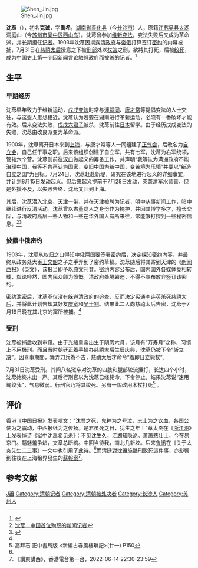 [[File:Shen_Jin.jpg|thumb]]

'''沈荩'''（{{bd|1872年||1903年|7月31日|catIdx=S沈}}），初名'''克诚'''，字'''禹希'''，[[湖南省|湖南省]][[善化县|善化县]]（今[[长沙市|长沙市]]）人，原籍[[江苏|江苏]][[吴县|吴县]][[太湖|太湖]]洞庭山（今[[苏州市|苏州市]][[吴中区|吴中区]][[西山岛|西山岛]]）。沈荩曾参加[[维新变法|维新变法]]，变法失败后又成为革命派，并长期担任[[记者|记者]]。1903年沈荩因揭露[[清政府|清政府]]与[[帝俄|帝俄]]打算签订[[密約|密約]]的内幕被捕，7月31日在[[慈禧太后|慈禧太后]]授意之下被[[刑部|刑部]]处以[[杖笞|杖笞]]之刑，欲將其打死，后被[[绞死|绞死]]，成为[[中国史|中国史]]上第一个因新闻言论触怒政府而被杀的记者。<ref>{{Cite web |url=http://news.guoxue.com/article.php?articleid=22064 |title=7月31日 沈荩被刑部杖毙 “七君子”出狱 文艺理论家周扬逝世 |accessdate=2010-09-02 |archive-date=2016-03-05 |archive-url=https://web.archive.org/web/20160305041317/http://news.guoxue.com/article.php?articleid=22064 |dead-url=no }}</ref>

==生平==
===早期经历===
沈荩早年致力于维新运动，[[戊戌变法|戊戌变法]]时常与[[谭嗣同|谭嗣同]]、[[唐才常|唐才常]]等提倡变法的人士交往，与这些人思想相近。沈荩认为若要在湖南进行革新运动，必须有一番破坏才能有效。后来变法失败，[[戊戌六君子|戊戌六君子]]被杀，沈荩前往[[日本|日本]]留学。由于经历戊戌变法的失败，沈荩由改良派变为革命派。

1900年，沈荩离开日本来到[[上海|上海]]，与唐才常等人一同组建了[[正气会|正气会]]，后改名为[[自立会|自立会]]，自己任干事之职。后来该组织创建了自立军，共有七军，沈荩为右军统领，管辖六个营。沈荩则前往[[汉口|汉口]]做起义的筹备工作，并声明“我等认为满洲政府不能治理中国，我等不肯再认为国家，变旧中国为新中国，变苦境为乐境”并要以“新造自立之国”为目标。7月24日，沈荩赶赴新堤，研究在该地进行起义的详细事宜，并计划8月15日发动起义。但后来起义提前于7月28日发动，突袭清军水师营，但是外援不及，以失败告终，沈荩又回到上海。

其后，沈荩潜入[[北京|北京]]、[[天津|天津]]一带，并在天津被聘为记者，明中从事新闻工作，暗中继续进行反清活动。沈荩曾以古董商人之身份作为掩护，并因其博学多才，擅长交际，与清政府高层一些人物和一些在华外国人有所来往，常能够打探到一些秘密信息。<ref name="n0">[http://press.idoican.com.cn/detail/articles/20100127034591/ 沈荩：中国首位殉职的新闻记者]{{dead link|date=2018年3月 |bot=InternetArchiveBot |fix-attempted=yes }}</ref><ref>{{Cite web |url=http://www.gg-art.com/history/2.php?dynastydetailid=2862 |title=中国历史记事_中华博物 |accessdate=2010-09-02 |archive-date=2016-03-04 |archive-url=https://web.archive.org/web/20160304133126/http://www.gg-art.com/history/2.php?dynastydetailid=2862 |dead-url=no }}</ref>

===披露中俄密约===
1903年，沈荩从权归之口得知中俄两国要签署密约后，决定探知密约内容，并最终从政务处大臣[[王文韶|王文韶]]之子之手弄到了密约草稿。沈荩随后将其寄到天津的《[[新闻西报|新闻西报]]》（英文），该报当即予以原文刊登。密约内容公布后，国内国外各媒体竞相转载，舆论哗然，国内民众颇为愤慨。清政府处境窘迫，不得不宣布放弃签订该密约。

密约泄密后，沈荩不仅没有躲避清政府的追查，反而决定买通[[李连英|李连英]]杀死[[慈禧太后|慈禧太后]]，并将此计划告知其好友[[庆宽|庆宽]]和[[吴士钊|吴士钊]]。结果此二人向慈禧太后告密，沈荩于7月19日晚在其北京的寓所被捕。<ref name="n0"/>

===受刑===
沈荩被捕后收到审讯。由于光绪皇帝出生于阴历六月，该月有“万寿月”之称，习惯上不用极刑。而且当时朝廷正着手操办慈禧太后生辰庆典，沈荩仍被下令“[[斩立决|斩立决]]”。因喜事期間，舞弄刀兵為不吉，慈禧太后才命令“着即日立毙杖”。

7月31日沈荩受刑。其间八名狱卒对沈荩的四肢和腿部轮流捶打，长达四个小时，沈荩始终未出一声。其后行刑官以为沈荩已经毙命，下令停止，结果沈荩说“速用绳绞我”，气息微弱。行刑官乃将其绞死。另有一說改用木杖打死<ref>高拜石 正中書局版 <新編古春風樓瑣記>(廿一) P150</ref> 。

==评价==
香港《[[中國日報_(香港)|中国日报]]》发表唁文：“沈君之死，鬼神为之号泣，志士为之饮血，各国公使为之震动，中西报纸为之传扬。是君虽死之日，犹生之年！”章太炎在《[[浙江潮|浙江潮]]》上发表悼诗《狱中沈禹希见杀》：不见沈生久，江湖知隐沦。萧萧悲壮士，今在易京门。魑魅羞争焰，文章总断魂。中阴当待我，南北几新坟。后来[[鲁迅|鲁迅]]在《关于太炎先生二三事》一文中也引用了此诗。<ref name="n0"/>而清廷對沈藎施酷刑致死這件事，亦影響到往後在上海租界發生的[[蘇報案|蘇報案]]<ref>《講東講西》，香港電台第一台，2022-06-14 22:30-23:59</ref>。

==参考文献==
{{wikisource|關於太炎先生二三事}}
{{reflist}}

{{DEFAULTSORT:S沈藎}}
[[Category:沈姓|J藎]]
[[Category:清朝记者|Category:清朝记者]]
[[Category:清朝被处决者|Category:清朝被处决者]]
[[Category:长沙人|Category:长沙人]]
[[Category:苏州人|Category:苏州人]]